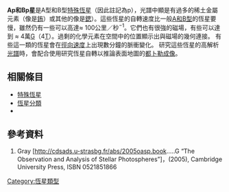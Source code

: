 '''Ap和Bp星'''是A型和B型[[特殊恆星|特殊恆星]]（因此註記為p），光譜中顯是有過多的稀土金屬元素（像是[[銪|銪]]）或其他的像是[[鍶|鍶]]）。這些恆星的自轉速度比一般[[恆星分類|A和B型]]的恆星要慢，雖然仍有一些可以高達≈ 100公里／秒<math>^{-1}</math>。它們也有很強的磁場，有些可以達到 ≈ 4萬[[高斯|G]]（4[[泰斯勒|T]]）。過剩的化學元素在空間中的位置顯示出與磁場的幾何連接。
有些這一類的恆星會在[[徑向速度|徑向速度]]上出現數分鐘的脈衝變化。
研究這些恆星的高解析[[光譜|光譜]]時，會配合使用研究恆星自轉以推論表面地圖的[[都卜勒成像|都卜勒成像]]。

== 相關條目 ==
*[[特殊恆星|特殊恆星]]
*[[恆星分類|恆星分類]]
*{{link-en|都卜勒成像|Doppler imaging}}

== 參考資料 ==
#Gray [http://cdsads.u-strasbg.fr/abs/2005oasp.book.....G “The Observation and Analysis of Stellar Photospheres”]{{Wayback|url=http://cdsads.u-strasbg.fr/abs/2005oasp.book.....G |date=20110607164849 }}，(2005), Cambridge University Press, ISBN 0521851866
{{恒星}}
[[Category:恆星類型|Category:恆星類型]]